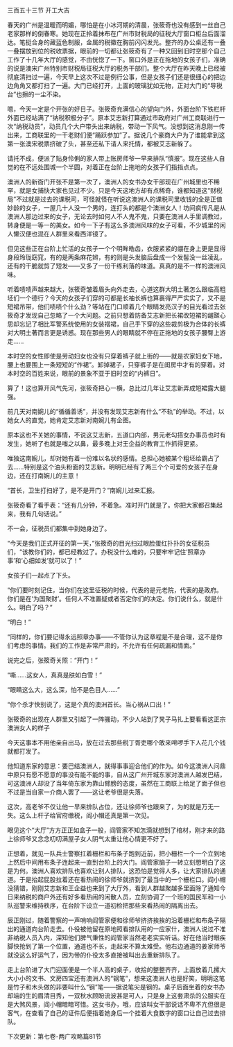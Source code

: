 

三百五十三节 开工大吉

春天的广州是温暖而明媚，哪怕是在小冰河期的清晨，张筱奇也没有感到一丝自己老家那样的倒春寒。她现在正拎着抹布在广州市财税局的征税大厅窗口柜台后面溜达。笔挺合身的藏蓝色制服，金属的税徽在胸前闪闪发光。整齐的办公桌还有一叠一叠摆放到位的税收票据，眼前的一切都让张筱奇有了一种又回到旧时空那个自己工作了十几年大厅的感觉，不由恍惚了一下。窗口外是正在拖地的女孩子们，准确的说是澳宋广州特别市财税局征税大厅的税务干部们。整个大厅在昨天晚上已经被彻底清扫过一遍，今天早上这次不过是例行公事，但是女孩子们还是很细心的把边边角角又都打扫了一遍。大门已经打开，上面的玻璃犹如无物，正对大门的“导税台”也擦的一尘不染。

嗯，今天一定是个开张的好日子。张筱奇充满信心的望向门外，外面台阶下铁栏杆外面已经站满了“纳税积极分子”。原本艾志新打算通过市政府对广州工商联进行一次“纳税动员”，动员几个大户带头出来纳税，带动一下风气。没想到这消息刚一传出来，工商联里的一干老财们便“踊跃参加”了。据说几个豪商大户为了谁能拿到这第一张澳宋税票挤破了头，甚至还私下请人来托情，都被艾志新躲了。

请托不成，便派了贴身伶俐的家人带上账房师爷一早来排队“慎报”。现在这些人自觉的在不远处围城一个半圆，对着正在台阶上拖地的女孩子们指指点点。

澳洲人的新衙门开张不是第一次了，澳洲人的女书办女干部现在广州城里也不稀罕，就是女捕快大家也见过不少。只是今天这地方却有点稀奇，谁都知道这“财税局”不过就是过去的课税司，可怪就怪在听说这澳洲人的课税司里收钱的全是正值妙龄的女子，一屋几十人没一个男的，连打头的都是个澳洲女人！坊间疯传凡是从澳洲人那边过来的女子，无论去时如何人不人鬼不鬼，只要在澳洲人手里调教过，转身便是一等一的美女。如今一下子有这么多澳洲风味的女子可看，不少城里的闲人懒汉便也混在人群里来看西洋镜了。

但见这些正在台阶上忙活的女孩子一个个明眸皓齿，衣服紧紧的绷在身上更是显得身段玲珑窈窕，有的是两条麻花辫，有的则是头发脑后盘成一个发髻没一丝凌乱，还有的干脆就剪了短发――又多了一份干练利落的味道。真真的是不一样的澳洲风味。

听着啧啧声越来越大，张筱奇皱着眉头向外走去，心道这群大明土著怎么跟临高粗坯们一个德行？今天的女孩子们穿的可都是长袖长裤也算裹得严严实实了，又不是短裙吊带，他们啧啧个什么劲？等站在门口顺着几个眼睛发亮汉子的目光看过去张筱奇才发现自己忽略了一个大问题。之前只想着防备艾志新把长裙改短裙的龌蹉心思却忘记了相比军警系统使用的女装褶裙，自己手下穿的这些裁剪极为合体的长裤对大明土著而言更是诱惑。现在那些男人的眼睛就不停在正拖地的女孩子腰臀上游走……

本时空的女性即使是劳动妇女也没有只穿着裤子就上街的――就是农家妇女下地，腰上也要围上一条短短的“作裙”。卸掉裙子，只穿裤子是在闺房中才有的穿着。对本时空的百姓来说，眼前的景象不亚于旧时空的“内裤日”。

算了！这也算开风气先河，张筱奇把心一横，总比过几年让艾志新弄成短裙露大腿强。

前几天对南婉儿的“循循善诱”，并没有发现艾志新有什么“不轨”的举动。不过，以她女人的直觉，她肯定艾志新对南婉儿有企图。

原本这也不关她的事情，不说这艾志新，五道口内部，男元老勾搭女办事员也时有发生，她听了也就是嗤之以鼻，最多晚上对王企益的教育工作抓得更紧。

唯独这南婉儿，却对她有着一份难以名状的感情。总担心她被某个粗坯给霸占了去……特别是这个油头粉面的艾志新。明明已经有了两三个个可爱的女孩子在身边，还在打南婉儿的主意！

“首长，卫生打扫好了，是不是开门？”南婉儿过来汇报。

张筱奇看了看手表：“还有几分钟，不着急。准时开门就是了。你把大家都召集起来，我有几句话说。”

不一会，征税员们都集中到她身边了。

“今天是我们正式开征的第一天，”张筱奇的目光扫过眼脸蛋红扑扑的女征税员们，“该教你们的，都已经教过了。办税没什么难的，只要牢牢记住‘照章办事’和‘心细如发’就可以了！”

女孩子们一起点了下头。

“你们要时刻记住，当你们在这里征税的时候，代表的是元老院，代表的是政府。你们是在‘为国聚财’。任何人不准置疑或者否定你们的决定。你们说什么，就是什么。明白了吗？”

“明白！”

“同样的，你们要记得永远照章办事――不管你认为这章程是不是合理，这不是你们考虑的事情。我们的工作是非常严肃的，不允许有任何疏漏和情面。”

说完之后，张筱奇关照：“开门！”

“嘶……这女人，真真是肤如白雪！”

“眼睛这么大，这么深，怕不是色目人……”

“你个杀才快别说了，这是个真的澳洲首长。当心祸从口出！”

张筱奇的出现在人群里又引起了一阵骚动，不少人站到了凳子马扎上要看看这正宗澳洲女人的样子

今天这事本不用他亲自出马，放在过去那些税丁胥吏哪个敢来唣啰手下人花几个钱就都打发了。

他知道东家的意思：要巴结澳洲人，就得事事迎合他们的作为。如今这澳洲人问鼎中原只有愿不愿意的事没有能不能的事，自从这广州开城东家对澳洲人越发巴结，可这澳洲人却没了当年倚东家为靠山臂膀的态度，虽然在工商联上给足了面子但也不过是当自家一介商人罢了――这让老爷很是失落。

这次，高老爷不仅让他一早来排队占位，还让徐师爷也跟来了，为的就是万无一失。这么上杆子给官府缴税，阎小帽还真是第一次见。

眼见这个“大厅”方方正正如盒子一般，阎管家不知怎滴就想到了棺材，刚才来的路上徐师爷又念念叨叨满屋子女人阴气太重让他心情更不好了。

正想着，就见一队兵士警察扛着栅栏和布条子跑到近前，把小栅栏一个一个立到地上然后中间用布条子连起来一直到台阶上的大门。阎管家脑子一转立刻想明白了这是为何。澳洲人喜欢排队也喜欢让别人排队，这恐怕是觉得人多，让大家排队的通道。于是抬起屁股拉着还在看热闹的徐师爷就挤到了最当中的一个栅栏口。阎小帽没猜错，刚刚艾志新和王企益也来到了大厅外，看到人群越聚越多里面除了通知今日来纳税的商户外还有好多看热闹的闲散人员，立刻协调了一个班的国民军和一小队巡警来维持秩序，在台阶下设立一道初检把那些来看热闹的隔离出去。

辰正刚过，随着警察的一声哨响阎管家便和徐师爷挤挤挨挨的沿着栅栏和布条子隔出的通道向台阶走去。仆役被他留在原地照看排队用的一应家什，澳洲人说过不准非纳税人员入内，深知他们脾气秉性的阎管家当然老老实实听话。好在他当时眼疾脚快抢到了第一个位置，通道也不长，走起来不算太难受。他右边通道的姜家师爷就没这么好运气了，因为带的仆役太多直接被叫出去重新排队了。

走上台阶进了大门迎面便是一个半人高的桌子，收拾的整整齐齐，上面放着几摞大大小小的文书、文房四宝还有澳洲人的“钢笔”，想来这澳洲人也是好笑，明明这笔是竹子和木头做的非要叫什么“钢”笔――据说笔尖是钢的。桌子后面坐着的女书办却端的生的眉清目秀，一双秋水顾盼流波甚是可人，只是身上这套肃杀的公服实在是大煞风景，阎小帽暗暗可惜。这女书办，哦，应该叫女干部说话不卑不亢但很是客气，在查看了自己的证件后便指着她身后一个挂着大食数字的窗口让自己过去排队。

下次更新：第七卷-两广攻略篇81节

